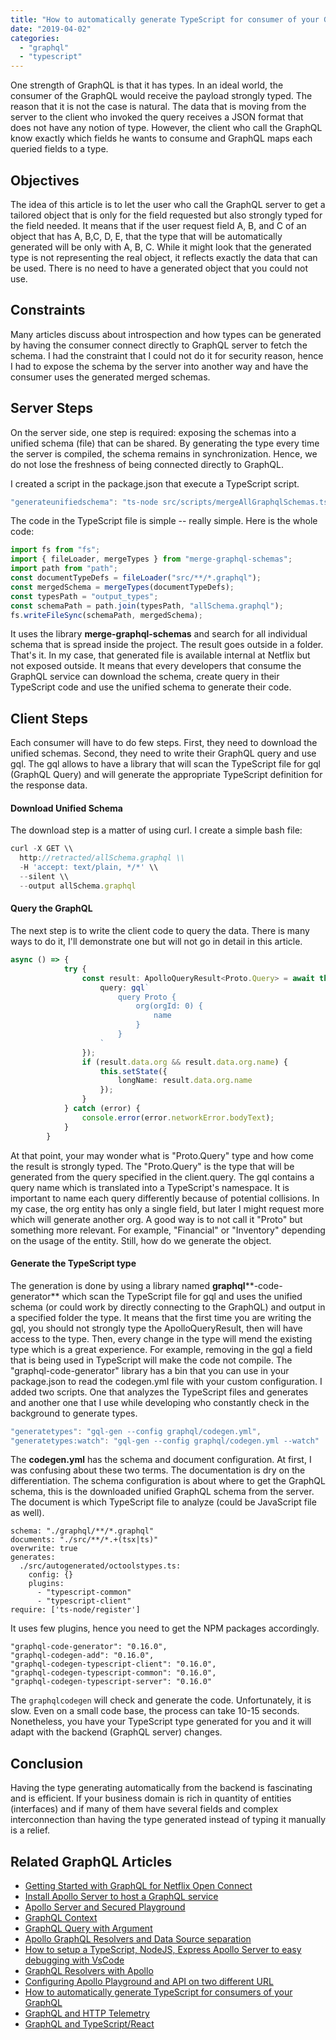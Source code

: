 ```yaml
---
title: "How to automatically generate TypeScript for consumer of your GraphQL"
date: "2019-04-02"
categories: 
  - "graphql"
  - "typescript"
---
```


One strength of GraphQL is that it has types. In an ideal world, the consumer of the GraphQL would receive the payload strongly typed. The reason that it is not the case is natural. The data that is moving from the server to the client who invoked the query receives a JSON format that does not have any notion of type. However, the client who call the GraphQL know exactly which fields he wants to consume and GraphQL maps each queried fields to a type.

## Objectives

The idea of this article is to let the user who call the GraphQL server to get a tailored object that is only for the field requested but also strongly typed for the field needed. It means that if the user request field A, B, and C of an object that has A, B,C, D, E, that the type that will be automatically generated will be only with A, B, C. While it might look that the generated type is not representing the real object, it reflects exactly the data that can be used. There is no need to have a generated object that you could not use.

## Constraints

Many articles discuss about introspection and how types can be generated by having the consumer connect directly to GraphQL server to fetch the schema. I had the constraint that I could not do it for security reason, hence I had to expose the schema by the server into another way and have the consumer uses the generated merged schemas.

## Server Steps

On the server side, one step is required: exposing the schemas into a unified schema (file) that can be shared. By generating the type every time the server is compiled, the schema remains in synchronization. Hence, we do not lose the freshness of being connected directly to GraphQL.

I created a script in the package.json that execute a TypeScript script.

```typescript
"generateunifiedschema": "ts-node src/scripts/mergeAllGraphqlSchemas.ts",

```
The code in the TypeScript file is simple -- really simple. Here is the whole code:

```typescript
import fs from "fs";
import { fileLoader, mergeTypes } from "merge-graphql-schemas";
import path from "path";
const documentTypeDefs = fileLoader("src/**/*.graphql");
const mergedSchema = mergeTypes(documentTypeDefs);
const typesPath = "output_types";
const schemaPath = path.join(typesPath, "allSchema.graphql");
fs.writeFileSync(schemaPath, mergedSchema);
```

It uses the library **merge-graphql-schemas** and search for all individual schema that is spread inside the project. The result goes outside in a folder. That's it. In my case, that generated file is available internal at Netflix but not exposed outside. It means that every developers that consume the GraphQL service can download the schema, create query in their TypeScript code and use the unified schema to generate their code.

## Client Steps

Each consumer will have to do few steps. First, they need to download the unified schemas. Second, they need to write their GraphQL query and use gql. The gql allows to have a library that will scan the TypeScript file for gql (GraphQL Query) and will generate the appropriate TypeScript definition for the response data.

#### Download Unified Schema

The download step is a matter of using curl. I create a simple bash file:

```typescript
curl -X GET \\
  http://retracted/allSchema.graphql \\
  -H 'accept: text/plain, */*' \\
  --silent \\
  --output allSchema.graphql
```

#### Query the GraphQL

The next step is to write the client code to query the data. There is many ways to do it, I'll demonstrate one but will not go in detail in this article.

```typescript
async () => {
            try {
                const result: ApolloQueryResult<Proto.Query> = await this.client.query<Proto.Query>({
                    query: gql`
                        query Proto {
                            org(orgId: 0) {
                                name
                            }
                        }
                    `
                });
                if (result.data.org && result.data.org.name) {
                    this.setState({
                        longName: result.data.org.name
                    });
                }
            } catch (error) {
                console.error(error.networkError.bodyText);
            }
        }
```

At that point, your may wonder what is "Proto.Query" type and how come the result is strongly typed. The "Proto.Query" is the type that will be generated from the query specified in the client.query. The gql contains a query name which is translated into a TypeScript's namespace. It is important to name each query differently because of potential collisions. In my case, the org entity has only a single field, but later I might request more which will generate another org. A good way is to not call it "Proto" but something more relevant. For example, "Financial" or "Inventory" depending on the usage of the entity. Still, how do we generate the object.

#### Generate the TypeScript type

The generation is done by using a library named **graphql****-code-generator** which scan the TypeScript file for gql and uses the unified schema (or could work by directly connecting to the GraphQL) and output in a specified folder the type. It means that the first time you are writing the gql, you should not strongly type the ApolloQueryResult, then will have access to the type. Then, every change in the type will mend the existing type which is a great experience. For example, removing in the gql a field that is being used in TypeScript will make the code not compile. The "graphql-code-generator" library has a bin that you can use in your package.json to read the codegen.yml file with your custom configuration. I added two scripts. One that analyzes the TypeScript files and generates and another one that I use while developing who constantly check in the background to generate types.

```typescript
"generatetypes": "gql-gen --config graphql/codegen.yml",
"generatetypes:watch": "gql-gen --config graphql/codegen.yml --watch"
```

The **codegen.yml** has the schema and document configuration. At first, I was confusing about these two terms. The documentation is dry on the differentiation. The schema configuration is about where to get the GraphQL schema, this is the downloaded unified GraphQL schema from the server. The document is which TypeScript file to analyze (could be JavaScript file as well).

```
schema: "./graphql/**/*.graphql"
documents: "./src/**/*.+(tsx|ts)"
overwrite: true
generates:
  ./src/autogenerated/octoolstypes.ts:
    config: {}
    plugins:
      - "typescript-common"
      - "typescript-client"
require: ['ts-node/register']
```

It uses few plugins, hence you need to get the NPM packages accordingly.

```
"graphql-code-generator": "0.16.0",
"graphql-codegen-add": "0.16.0",
"graphql-codegen-typescript-client": "0.16.0",
"graphql-codegen-typescript-common": "0.16.0",
"graphql-codegen-typescript-server": "0.16.0"
```

The `graphqlcodegen` will check and generate the code. Unfortunately, it is slow. Even on a small code base, the process can take 10-15 seconds. Nonetheless, you have your TypeScript type generated for you and it will adapt with the backend (GraphQL server) changes.

## Conclusion

Having the type generating automatically from the backend is fascinating and is efficient. If your business domain is rich in quantity of entities (interfaces) and if many of them have several fields and complex interconnection than having the type generated instead of typing it manually is a relief.

## Related GraphQL Articles

- [Getting Started with GraphQL for Netflix Open Connect](getting-started-with-graphql-for-netflix-open-connect)
- [Install Apollo Server to host a GraphQL service](install-apollo-server-to-host-a-graphql-service)
- [Apollo Server and Secured Playground](apollo-server-and-secured-playground)
- [GraphQL Context](graphql-context)
- [GraphQL Query with Argument](graphql-query-with-argument)
- [Apollo GraphQL Resolvers and Data Source separation](apollo-graphql-resolvers-and-data-source-separation)
- [How to setup a TypeScript, NodeJS, Express Apollo Server to easy debugging with VsCode](how-to-setup-a-typescript-nodejs-express-apollo-server-to-easy-debugging-with-vscode)
- [GraphQL Resolvers with Apollo](graphql-resolvers-with-apollo)
- [Configuring Apollo Playground and API on two different URL](configuring-apollo-playground-and-api-on-two-different-url)
- [How to automatically generate TypeScript for consumers of your GraphQL](how-to-automatically-generate-typescript-for-consumer-of-your-graphql)
- [GraphQL and HTTP Telemetry](graphql-extension-to-collect-http-and-resolvers-telemetry)  
- [GraphQL and TypeScript/React](how-to-consume-graphql-in-typescript-and-react)